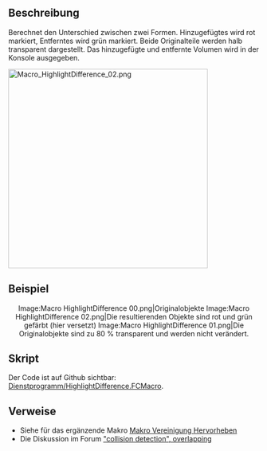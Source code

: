 <languages/>

{{Macro/de
|Name=Unterschied Hervorheben
|Icon=HighlightDifference.png
|Description=Berechnet den Unterschied zwischen zwei Formen. Hinzufügungen sind rot markiert, Entnahmen sind grün markiert. Beide Originalteile werden halb transparent sein. Das Volumen der Hinzufügungen und Entnahmen wird in der Konsole ausgedruckt.
|Author=Gaël Ecorchard
|Download=[https://wiki.freecad.org/images/2/2e/HighlightDifference.png Werkzeugleisten-Symbol]
|Version=1.0
|Date=2015-09-24
}}

<span id="Description"></span>
==Beschreibung==

Berechnet den Unterschied zwischen zwei Formen. Hinzugefügtes wird rot markiert, Entferntes wird grün markiert. Beide Originalteile werden halb transparent dargestellt. Das hinzugefügte und entfernte Volumen wird in der Konsole ausgegeben.

{{Codeextralink|https://raw.githubusercontent.com/FreeCAD/FreeCAD-macros/master/Utility/HighlightDifference.FCMacro}}

[[File:Macro HighlightDifference 02.png|400px]]
{{Caption|Ergebnis Differenz zwischen zwei erzeugten Objekten}}

<span id="Example"></span>
==Beispiel==

<center>
<gallery widths="200" heights="220">
Image:Macro HighlightDifference 00.png|Originalobjekte
Image:Macro HighlightDifference 02.png|Die resultierenden Objekte sind rot und grün gefärbt (hier versetzt)
Image:Macro HighlightDifference 01.png|Die Originalobjekte sind zu 80 % transparent und werden nicht verändert.
</gallery>
</center>
{{clear}}

<span id="Script"></span>
==Skript==

Der Code ist auf Github sichtbar: [https://github.com/FreeCAD/FreeCAD-macros/blob/master/Utility/HighlightDifference.FCMacro Dienstprogramm/HighlightDifference.FCMacro].

<span id="Links"></span>
==Verweise==

* Siehe für das ergänzende Makro  [[Macro_HighlightCommon/de|Makro Vereinigung Hervorheben]]
* Die Diskussion im Forum [https://forum.freecad.org/viewtopic.php?f=22&t=12426 "collision detection", overlapping]